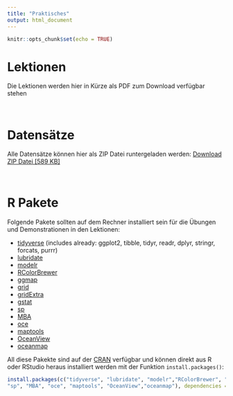 ```yaml
---
title: "Praktisches"
output: html_document
---
```


```r
knitr::opts_chunk$set(echo = TRUE)
```

# Lektionen

Die Lektionen werden hier in Kürze als PDF zum Download verfügbar stehen

<br>

# Datensätze

Alle Datensätze können hier als ZIP Datei runtergeladen werden:
<a href="data_site/bsh_r_kurs_daten.zip">Download ZIP Datei [589 KB]</a>

<br>

# R Pakete

Folgende Pakete sollten auf dem Rechner installiert sein für die Übungen und Demonstrationen in den Lektionen:

- [tidyverse](https://www.rdocumentation.org/packages/tidyverse/versions/1.2.1) (includes already: ggplot2, tibble, tidyr, readr, dplyr, stringr, forcats, purrr)
- [lubridate](https://www.rdocumentation.org/packages/lubridate/versions/1.7.0)
- [modelr](https://www.rdocumentation.org/packages/modelr/versions/0.1.1)
- [RColorBrewer](https://www.rdocumentation.org/packages/RColorBrewer/versions/1.1-2)
- [ggmap](https://www.rdocumentation.org/packages/ggmap/versions/2.6.1)
- [grid](https://www.rdocumentation.org/packages/grid/versions/3.4.3)
- [gridExtra](https://www.rdocumentation.org/packages/gridExtra/versions/2.3)
- [gstat](https://www.rdocumentation.org/packages/gstat/versions/1.1-6)
- [sp](https://www.rdocumentation.org/packages/sp/versions/1.3-1)
- [MBA](https://www.rdocumentation.org/packages/MBA/versions/0.0-8)
- [oce](https://www.rdocumentation.org/packages/oce/versions/1.0-1)
- [maptools](https://www.rdocumentation.org/packages/maptools/versions/0.9-4)
- [OceanView](https://www.rdocumentation.org/packages/OceanView/versions/1.0.4)
- [oceanmap](https://www.rdocumentation.org/packages/oceanmap/versions/0.1.0)



All diese Pakekte sind auf der [CRAN](https://cran.r-project.org) verfügbar und können direkt aus R oder RStudio heraus installiert werden mit der Funktion `install.packages()`:
```r
install.packages(c("tidyverse", "lubridate", "modelr","RColorBrewer", "ggmap", "grid", "gridExtra", "gstat",
"sp", "MBA", "oce", "maptools", "OceanView","oceanmap"), dependencies = TRUE)
```

